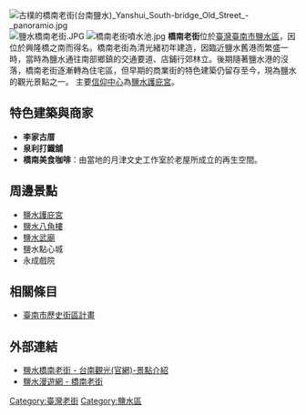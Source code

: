 {{otheruses|subject=|other=台南市鹽水區中正路、中山路一帶的老街區|鹽水老街}} 
[[File:古樸的橋南老街(台南鹽水)_Yanshui_South-bridge_Old_Street_-_panoramio.jpg|thumb]]
[[File:鹽水橋南老街.JPG|thumb]]
[[File:橋南老街噴水池.jpg|thumb]]
'''橋南老街'''位於[[臺灣|臺灣]][[臺南市|臺南市]][[鹽水區|鹽水區]]，因位於興隆橋之南而得名。橋南老街為清光緒初年建造，因臨近鹽水舊港而繁盛一時，當時為鹽水通往南部鄉鎮的交通要道、店鋪行郊林立。後期隨著鹽水港的沒落，橋南老街逐漸轉為住宅區，但早期的商業街的特色建築仍留存至今，現為鹽水的觀光景點之一。
主要[[台灣民間信仰|信仰中心]]為[[鹽水護庇宮|鹽水護庇宮]]。

==特色建築與商家==
*'''李家古厝'''
*'''泉利打鐵舖'''
*'''橋南美食咖啡'''：由當地的月津文史工作室於老屋所成立的再生空間。

==周邊景點==
*[[鹽水護庇宮|鹽水護庇宮]]
*[[鹽水八角樓|鹽水八角樓]]
*[[鹽水武廟|鹽水武廟]]
*鹽水點心城
*永成戲院

==相關條目==
*[[臺南市歷史街區計畫|臺南市歷史街區計畫]]

==外部連結==
{{commons category|Ciaonan Street}}
*[https://web.archive.org/web/20111002081242/http://tour.tainan.gov.tw/view.aspx?sn=53 鹽水橋南老街 - 台南觀光(官網)-景點介紹]
*[http://www.yanshui.com.tw/custom_76276.html 鹽水漫遊網 - 橋南老街] {{Wayback|url=http://www.yanshui.com.tw/custom_76276.html |date=20210116140909 }}
{{臺灣老街}}
[[Category:臺灣老街|Category:臺灣老街]]
[[Category:鹽水區|Category:鹽水區]]